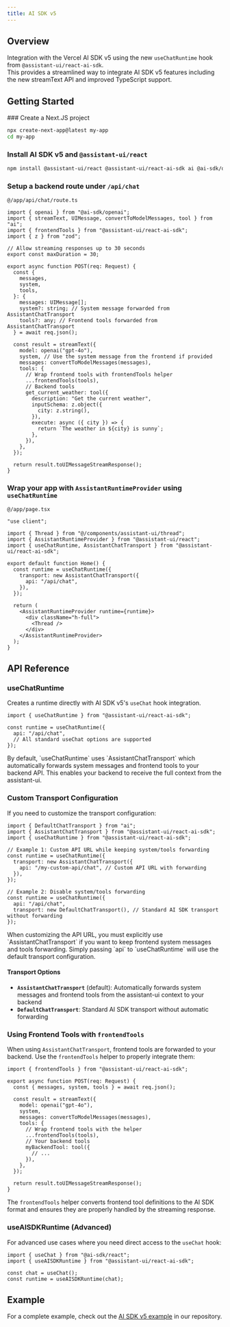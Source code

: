 ```yaml
---
title: AI SDK v5
---
```



## Overview

Integration with the Vercel AI SDK v5 using the new `useChatRuntime` hook from `@assistant-ui/react-ai-sdk`.  
This provides a streamlined way to integrate AI SDK v5 features including the new streamText API and improved TypeScript support.

## Getting Started


<Steps>
  <Step>
  ### Create a Next.JS project

```sh
npx create-next-app@latest my-app
cd my-app
```

  </Step>
  <Step>

### Install AI SDK v5 and `@assistant-ui/react`

```sh npm2yarn
npm install @assistant-ui/react @assistant-ui/react-ai-sdk ai @ai-sdk/openai
```

  </Step>
  <Step>

### Setup a backend route under `/api/chat`

`@/app/api/chat/route.ts`

```tsx
import { openai } from "@ai-sdk/openai";
import { streamText, UIMessage, convertToModelMessages, tool } from "ai";
import { frontendTools } from "@assistant-ui/react-ai-sdk";
import { z } from "zod";

// Allow streaming responses up to 30 seconds
export const maxDuration = 30;

export async function POST(req: Request) {
  const {
    messages,
    system,
    tools,
  }: {
    messages: UIMessage[];
    system?: string; // System message forwarded from AssistantChatTransport
    tools?: any; // Frontend tools forwarded from AssistantChatTransport
  } = await req.json();

  const result = streamText({
    model: openai("gpt-4o"),
    system, // Use the system message from the frontend if provided
    messages: convertToModelMessages(messages),
    tools: {
      // Wrap frontend tools with frontendTools helper
      ...frontendTools(tools),
      // Backend tools
      get_current_weather: tool({
        description: "Get the current weather",
        inputSchema: z.object({
          city: z.string(),
        }),
        execute: async ({ city }) => {
          return `The weather in ${city} is sunny`;
        },
      }),
    },
  });

  return result.toUIMessageStreamResponse();
}
```

  </Step>
  <Step>

### Wrap your app with `AssistantRuntimeProvider` using `useChatRuntime`

`@/app/page.tsx`

```tsx
"use client";

import { Thread } from "@/components/assistant-ui/thread";
import { AssistantRuntimeProvider } from "@assistant-ui/react";
import { useChatRuntime, AssistantChatTransport } from "@assistant-ui/react-ai-sdk";

export default function Home() {
  const runtime = useChatRuntime({
    transport: new AssistantChatTransport({
      api: "/api/chat",
    }),
  });

  return (
    <AssistantRuntimeProvider runtime={runtime}>
      <div className="h-full">
        <Thread />
      </div>
    </AssistantRuntimeProvider>
  );
}
```

  </Step>
</Steps>

## API Reference

### useChatRuntime

Creates a runtime directly with AI SDK v5's `useChat` hook integration.

```tsx
import { useChatRuntime } from "@assistant-ui/react-ai-sdk";

const runtime = useChatRuntime({
  api: "/api/chat",
  // All standard useChat options are supported
});
```

<Callout type="info">
  By default, `useChatRuntime` uses `AssistantChatTransport` which automatically
  forwards system messages and frontend tools to your backend API. This enables
  your backend to receive the full context from the assistant-ui.
</Callout>

### Custom Transport Configuration

If you need to customize the transport configuration:

```tsx
import { DefaultChatTransport } from "ai";
import { AssistantChatTransport } from "@assistant-ui/react-ai-sdk";
import { useChatRuntime } from "@assistant-ui/react-ai-sdk";

// Example 1: Custom API URL while keeping system/tools forwarding
const runtime = useChatRuntime({
  transport: new AssistantChatTransport({
    api: "/my-custom-api/chat", // Custom API URL with forwarding
  }),
});

// Example 2: Disable system/tools forwarding
const runtime = useChatRuntime({
  api: "/api/chat",
  transport: new DefaultChatTransport(), // Standard AI SDK transport without forwarding
});
```

<Callout type="warning">
  When customizing the API URL, you must explicitly use `AssistantChatTransport`
  if you want to keep frontend system messages and tools forwarding. Simply
  passing `api` to `useChatRuntime` will use the default transport
  configuration.
</Callout>

#### Transport Options

- **`AssistantChatTransport`** (default): Automatically forwards system messages and frontend tools from the assistant-ui context to your backend
- **`DefaultChatTransport`**: Standard AI SDK transport without automatic forwarding

### Using Frontend Tools with `frontendTools`

When using `AssistantChatTransport`, frontend tools are forwarded to your backend. Use the `frontendTools` helper to properly integrate them:

```tsx
import { frontendTools } from "@assistant-ui/react-ai-sdk";

export async function POST(req: Request) {
  const { messages, system, tools } = await req.json();

  const result = streamText({
    model: openai("gpt-4o"),
    system,
    messages: convertToModelMessages(messages),
    tools: {
      // Wrap frontend tools with the helper
      ...frontendTools(tools),
      // Your backend tools
      myBackendTool: tool({
        // ...
      }),
    },
  });

  return result.toUIMessageStreamResponse();
}
```

The `frontendTools` helper converts frontend tool definitions to the AI SDK format and ensures they are properly handled by the streaming response.

### useAISDKRuntime (Advanced)

For advanced use cases where you need direct access to the `useChat` hook:

```tsx
import { useChat } from "@ai-sdk/react";
import { useAISDKRuntime } from "@assistant-ui/react-ai-sdk";

const chat = useChat();
const runtime = useAISDKRuntime(chat);
```

## Example

For a complete example, check out the [AI SDK v5 example](https://github.com/assistant-ui/assistant-ui/tree/main/examples/with-ai-sdk-v5) in our repository.
